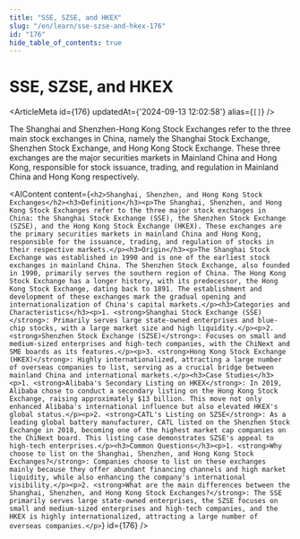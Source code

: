 ```yaml
---
title: "SSE, SZSE, and HKEX"
slug: "/en/learn/sse-szse-and-hkex-176"
id: "176"
hide_table_of_contents: true
---
```



# SSE, SZSE, and HKEX

<ArticleMeta id={176} updatedAt={'2024-09-13 12:02:58'} alias={`[]`} />
<div className='border-solid border-b border-t-0 my-4 border-[var(--ifm-color-gray-300)]' />

The Shanghai and Shenzhen-Hong Kong Stock Exchanges refer to the three main stock exchanges in China, namely the Shanghai Stock Exchange, Shenzhen Stock Exchange, and Hong Kong Stock Exchange. These three exchanges are the major securities markets in Mainland China and Hong Kong, responsible for stock issuance, trading, and regulation in Mainland China and Hong Kong respectively.

<AIContent content={`<h2>Shanghai, Shenzhen, and Hong Kong Stock Exchanges</h2><h3>Definition</h3><p>The Shanghai, Shenzhen, and Hong Kong Stock Exchanges refer to the three major stock exchanges in China: the Shanghai Stock Exchange (SSE), the Shenzhen Stock Exchange (SZSE), and the Hong Kong Stock Exchange (HKEX). These exchanges are the primary securities markets in mainland China and Hong Kong, responsible for the issuance, trading, and regulation of stocks in their respective markets.</p><h3>Origin</h3><p>The Shanghai Stock Exchange was established in 1990 and is one of the earliest stock exchanges in mainland China. The Shenzhen Stock Exchange, also founded in 1990, primarily serves the southern region of China. The Hong Kong Stock Exchange has a longer history, with its predecessor, the Hong Kong Stock Exchange, dating back to 1891. The establishment and development of these exchanges mark the gradual opening and internationalization of China's capital markets.</p><h3>Categories and Characteristics</h3><p>1. <strong>Shanghai Stock Exchange (SSE)</strong>: Primarily serves large state-owned enterprises and blue-chip stocks, with a large market size and high liquidity.</p><p>2. <strong>Shenzhen Stock Exchange (SZSE)</strong>: Focuses on small and medium-sized enterprises and high-tech companies, with the ChiNext and SME boards as its features.</p><p>3. <strong>Hong Kong Stock Exchange (HKEX)</strong>: Highly internationalized, attracting a large number of overseas companies to list, serving as a crucial bridge between mainland China and international markets.</p><h3>Case Studies</h3><p>1. <strong>Alibaba's Secondary Listing on HKEX</strong>: In 2019, Alibaba chose to conduct a secondary listing on the Hong Kong Stock Exchange, raising approximately $13 billion. This move not only enhanced Alibaba's international influence but also elevated HKEX's global status.</p><p>2. <strong>CATL's Listing on SZSE</strong>: As a leading global battery manufacturer, CATL listed on the Shenzhen Stock Exchange in 2018, becoming one of the highest market cap companies on the ChiNext board. This listing case demonstrates SZSE's appeal to high-tech enterprises.</p><h3>Common Questions</h3><p>1. <strong>Why choose to list on the Shanghai, Shenzhen, and Hong Kong Stock Exchanges?</strong>: Companies choose to list on these exchanges mainly because they offer abundant financing channels and high market liquidity, while also enhancing the company's international visibility.</p><p>2. <strong>What are the main differences between the Shanghai, Shenzhen, and Hong Kong Stock Exchanges?</strong>: The SSE primarily serves large state-owned enterprises, the SZSE focuses on small and medium-sized enterprises and high-tech companies, and the HKEX is highly internationalized, attracting a large number of overseas companies.</p>`} id={176} />
